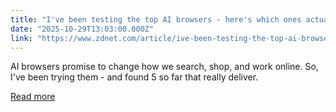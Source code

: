 ```yaml
---
title: "I've been testing the top AI browsers - here's which ones actually impressed me"
date: "2025-10-29T13:03:00.000Z"
link: "https://www.zdnet.com/article/ive-been-testing-the-top-ai-browsers-heres-which-ones-actually-impressed-me/"
---
```


AI browsers promise to change how we search, shop, and work online. So, I've been trying them - and found 5 so far that really deliver.

[Read more](https://www.zdnet.com/article/ive-been-testing-the-top-ai-browsers-heres-which-ones-actually-impressed-me/)
